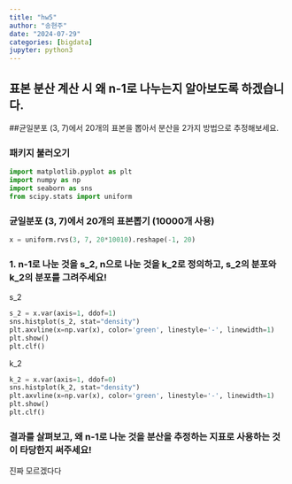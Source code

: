 ```yaml
---
title: "hw5"
author: "송현주"
date: "2024-07-29"
categories: [bigdata]
jupyter: python3
---
```


## 표본 분산 계산 시 왜 n-1로 나누는지 알아보도록 하겠습니다.

##균일분포 (3, 7)에서 20개의 표본을 뽑아서 분산을 2가지 방법으로 추정해보세요.

### 패키지 불러오기

```python
import matplotlib.pyplot as plt
import numpy as np
import seaborn as sns
from scipy.stats import uniform
```

### 균일분포 (3, 7)에서 20개의 표본뽑기 (10000개 사용)

```python
x = uniform.rvs(3, 7, 20*10010).reshape(-1, 20)

```

### 1. n-1로 나눈 것을 s_2, n으로 나눈 것을 k_2로 정의하고, s_2의 분포와 k_2의 분포를 그려주세요!

s_2

```python

s_2 = x.var(axis=1, ddof=1)
sns.histplot(s_2, stat="density")
plt.axvline(x=np.var(x), color='green', linestyle='-', linewidth=1)
plt.show()
plt.clf()

```

k_2

```python
k_2 = x.var(axis=1, ddof=0)
sns.histplot(k_2, stat="density")
plt.axvline(x=np.var(x), color='green', linestyle='-', linewidth=1)
plt.show()
plt.clf()

```

### 결과를 살펴보고, 왜 n-1로 나눈 것을 분산을 추정하는 지표로 사용하는 것이 타당한지 써주세요!

진짜 모르겠다다

